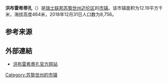 {{Infobox settlement
| name = 洪布雷希蒂孔
| native_name = {{lang|de|Hombrechtikon}}
| settlement_type = [[市镇_(瑞士)|瑞士市镇]]
| image_skyline = Feldbach - Rapperswil IMG 1713.JPG
| image_caption = 洪布雷希蒂孔风光
| image_seal = Hombrechtikon-blazon.svg
| image_map = Karte Gemeinde Hombrechtikon 2007.png
| map_caption = 洪布雷希蒂孔在迈伦区的位置
| pushpin_map = Switzerland
| pushpin_relief = Switzerland relief location map.jpg
| pushpin_label_position = left
| pushpin_map_caption = 洪布雷希蒂孔在瑞士的位置
| subdivision_type = 国家
| subdivision_name = {{CHE}}
| subdivision_type1 = [[瑞士行政区划|州]]
| subdivision_name1 = {{flagicon|Zürich|size=16px}} [[苏黎世州|苏黎世州]]
| subdivision_type2 = [[区_(瑞士)|区]]
| subdivision_name2 = [[迈伦区|迈伦区]]
| elevation_m = 464
| area_footnotes = <ref name=面积>{{cite web|url=https://www.bfs.admin.ch/bfs/de/home/statistiken/raum-umwelt/bodennutzung-bedeckung/gesamtspektrum-regionalen-stufen/gemeinden.html|title=Arealstatistik Standard - Gemeinden nach 4 Hauptbereichen|trans_title=瑞士联邦按四种用地类型划分的市镇面积统计表|date=2018-11-26|publisher=[[瑞士联邦统计署|瑞士联邦统计署]]|language=de|accessdate=2019-12-02|archive-date=2019-11-15|archive-url=https://web.archive.org/web/20191115011326/https://www.bfs.admin.ch/bfs/de/home/statistiken/raum-umwelt/bodennutzung-bedeckung/gesamtspektrum-regionalen-stufen/gemeinden.html|dead-url=no}}</ref>
| area_total_km2 = 12.19
| population_as_of = 2018年12月31日
| population_footnotes = <ref>{{cite web|url=https://www.bfs.admin.ch/bfs/de/home/statistiken/bevoelkerung.assetdetail.7966022.html|title=Ständige Wohnbevölkerung nach Staatsangehörigkeitskategorie, Geschlecht und Gemeinde, Provisorische Jahresergebnisse, 2018|trans_title=瑞士联邦2018年按国籍、性别和市镇划分的常住人口统计表|date=2019-04-09|publisher=[[瑞士联邦统计署|瑞士联邦统计署]]|language=de|accessdate=2019-11-14|archive-date=2019-04-11|archive-url=https://web.archive.org/web/20190411063248/https://www.bfs.admin.ch/bfs/de/home/statistiken/bevoelkerung.assetdetail.7966022.html|dead-url=no}}</ref>
| population_total = 8756
| population_density_km2 = auto
| timezone = [[欧洲中部时间|CET]]
| utc_offset = +1
| timezone_DST = [[欧洲中部夏令时间|CEST]]
| utc_offset_DST = +2
| coordinates = {{coord|47|15|13|N|8|46|14|E|region:|display=inline,title}}
| postal_code_type = [[瑞士邮政编码系统|邮政编码]]
| postal_code = 8634, 8714
| blank_name = [[瑞士市镇官方编号|官方编号]]
| blank_info = 0153
| website = {{url|www.hombrechtikon.ch}}
}}

'''洪布雷希蒂孔'''（{{lang-de|Hombrechtikon}}）是[[瑞士联邦|瑞士联邦]][[苏黎世州|苏黎世州]][[迈伦区|迈伦区]]的[[市镇_(瑞士)|市镇]]。该市镇面积为12.19平方千米，海拔高度464米，2018年12月31日人口数为8,756。

== 参考来源 ==
{{reflist}}

== 外部連結 ==
* [http://www.hombrechtikon.ch 洪布雷希蒂孔官方网站] {{Wayback|url=http://www.hombrechtikon.ch/ |date=20060830172344 }} {{de icon}}

{{Switzerland-geo-stub}}
{{苏黎世州区划}}
{{Authority control}}
{{DEFAULTSORT:Hombrechtikon}}
[[Category:苏黎世州的市镇|Category:苏黎世州的市镇]]